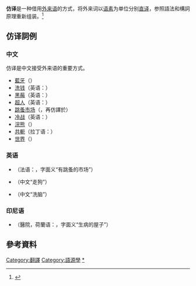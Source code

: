 '''仿译'''是一种借用[[外来语|外来语]]的方式，将外来词以[[语素|语素]]为单位分别[[直译|直译]]，参照語法和構詞原理重新组装。<ref>{{Citeweb|url=https://www.interproinc.com/blog/translation-techniques|title=Translation Techniques|author=Gabriela Bosco|date=2020-11-28<!--090342-->|access-date=2020-11-21|archive-date=2020-11-28|archive-url=https://web.archive.org/web/20201128090342/https://www.interproinc.com/blog/translation-techniques|dead-url=no}}{{Better source}}<!--公司網站只能當參考，不能當依據--></ref>

== 仿译詞例 ==
{{hatnote|参见：{{tsl|en|List of calques|仿译词列表}}}}
=== 中文 ===
仿译是中文接受外来语的重要方式。
{{div col}}
* [[藍牙|藍牙]]（{{lang-en|bluetooth}}）
* [[洗钱|洗钱]]（英语：{{lang|en|money laundering}}）
* [[黑莓|黑莓]]（英语：{{lang|en|Blackberry}}）
* [[超人|超人]]（英语：{{lang|en|Superman}}）
* [[跳蚤市场|跳蚤市场]]（{{lang-en|flea market}}，再仿譯於{{lang-fr|marché aux puces}}）
* [[冷战|冷战]]（英语：{{lang|en|Cold War}}）
* [[浣熊|浣熊]]（{{lang-la|''Ursus lotor''}}）
* [[共軛|共軛]]（拉丁语：{{lang|la|coniugāre}}）
* [[世界|世界]]（{{lang-sa|लोकधातु}}）
{{div col end}}

=== 英语 ===
{{div col}}
* {{lang|en|flea market}}（法语：{{lang|fr|marché aux puces}}，字面义“有跳蚤的市场”）
* {{lang|en|running dog}}（中文“走狗”）
* {{lang|en|brainwashing}}（中文“洗脑”）
{{div col end}}

=== 印尼语 ===
{{div col}}
* {{lang|id|rumah sakit}}（醫院，荷蘭语：{{lang|nl|ziekenhuis }}，字面义“生病的屋子”）

==參考資料==
<references/>

{{lang-stub}}
[[Category:翻譯|Category:翻譯]]
[[Category:語源學|Category:語源學]]
[[Category:外來語|*]]